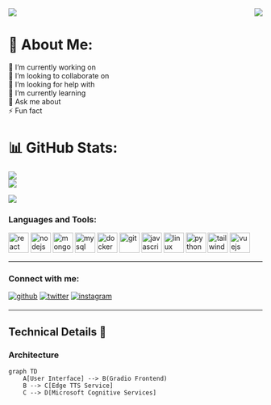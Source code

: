 <div>

<div  width="50%">
<!-- Programmer gif -->
<img src="header.png">
<img align="right" src="https://raw.githubusercontent.com/codePerfectPlus/codeperfectplus/master/assets/img/programmer.gif">


# 💫 About Me:
🔭 I’m currently working on<br>👯 I’m looking to collaborate on<br>🤝 I’m looking for help with<br>🌱 I’m currently learning<br>💬 Ask me about<br>⚡ Fun fact

<!--  -->
</div>
<div width="50%" margin-top="50px">
<!-- Github Stats -->

# 📊 GitHub Stats:
![](https://github-readme-stats.vercel.app/api?username=Tibex88&theme=gotham&hide_border=true&include_all_commits=true&count_private=true)<br/>
![](https://github-readme-streak-stats.herokuapp.com/?user=Tibex88&theme=gotham&hide_border=true)<br/>
<!--  -->

<!-- Top Languages -->
![](https://github-readme-stats.vercel.app/api/top-langs/?username=Tibex88&theme=gotham&hide_border=true&include_all_commits=true&count_private=true&layout=compact)
<!--  -->
</div>

<div align="right">

</div>

<div>

<h3 align="left">Languages and Tools:</h3>
<div>
<p align="left">
<!-- languages -->
<a href="https://reactjs.org/" target="_blank" rel="noreferrer"><img src="https://raw.githubusercontent.com/devicons/devicon/master/icons/react/react-original-wordmark.svg" alt="react" width="40" height="40"/></a>
<a href="https://nodejs.org" target="_blank" rel="noreferrer"><img src="https://raw.githubusercontent.com/devicons/devicon/master/icons/nodejs/nodejs-original-wordmark.svg" alt="nodejs" width="40" height="40"/></a>
 <a href="https://www.mongodb.com/" target="_blank" rel="noreferrer"><img src="https://raw.githubusercontent.com/devicons/devicon/master/icons/mongodb/mongodb-original-wordmark.svg" alt="mongodb" width="40" height="40"/></a>
  <a href="https://www.mysql.com/" target="_blank" rel="noreferrer"><img src="https://raw.githubusercontent.com/devicons/devicon/master/icons/mysql/mysql-original-wordmark.svg" alt="mysql" width="40" height="40"/></a> 
    <a href="https://www.docker.com/" target="_blank" rel="noreferrer"><img src="https://raw.githubusercontent.com/devicons/devicon/master/icons/docker/docker-original-wordmark.svg" alt="docker" width="40" height="40"/></a>
    <a href="https://git-scm.com/" target="_blank" rel="noreferrer"><img src="https://www.vectorlogo.zone/logos/git-scm/git-scm-icon.svg" alt="git" width="40" height="40"/></a> 
      <a href="https://developer.mozilla.org/en-US/docs/Web/JavaScript" target="_blank" rel="noreferrer"><img src="https://raw.githubusercontent.com/devicons/devicon/master/icons/javascript/javascript-original.svg" alt="javascript" width="40" height="40"/></a> 
      <a href="https://www.linux.org/" target="_blank" rel="noreferrer"><img src="https://raw.githubusercontent.com/devicons/devicon/master/icons/linux/linux-original.svg" alt="linux" width="40" height="40"/></a> 
          <a href="https://www.python.org" target="_blank" rel="noreferrer"><img src="https://raw.githubusercontent.com/devicons/devicon/master/icons/python/python-original.svg" alt="python" width="40" height="40"/></a> 
           <a href="https://tailwindcss.com/" target="_blank" rel="noreferrer"><img src="https://www.vectorlogo.zone/logos/tailwindcss/tailwindcss-icon.svg" alt="tailwind" width="40" height="40"/></a> 
           <a href="https://vuejs.org/" target="_blank" rel="noreferrer"><img src="https://raw.githubusercontent.com/devicons/devicon/master/icons/vuejs/vuejs-original-wordmark.svg" alt="vuejs" width="40" height="40"/></a> 

   <!--  -->
   </p>
</div>


<hr>
<h3 align="left">Connect with me:</h3>
<p align="left">
<!-- Socials -->
<a href="https://github.com/Tibex88" target="_blank"><img src=https://img.shields.io/badge/github-%2324292e.svg?&style=for-the-badge&logo=github&logoColor=white alt=github style="margin-bottom: 5px;" /></a>
 <a href="https://twitter.com/@tibesolomon" target="blank"><img src=https://img.shields.io/badge/twitter-%2300acee.svg?&style=for-the-badge&logo=twitter&logoColor=white alt=twitter style="margin-bottom: 5px;" /></a>
<a href="https://instagram.com/tibex6" target="blank">
<img src=https://img.shields.io/badge/instagram-%23000000.svg?&style=for-the-badge&logo=instagram&logoColor=white alt=instagram style="margin-bottom: 5px;" />
</a>
</p>
<hr>

<!-- # 💻 Tech Stack: -->
<!-- ![C++](https://img.shields.io/badge/c++-%2300599C.svg?style=for-the-badge&logo=c%2B%2B&logoColor=white)
![CSS3](https://img.shields.io/badge/css3-%231572B6.svg?style=for-the-badge&logo=css3&logoColor=white) 
![HTML5](https://img.shields.io/badge/html5-%23E34F26.svg?style=for-the-badge&logo=html5&logoColor=white) 
![Java](https://img.shields.io/badge/java-%23ED8B00.svg?style=for-the-badge&logo=java&logoColor=white) 
![JavaScript](https://img.shields.io/badge/javascript-%23323330.svg?style=for-the-badge&logo=javascript&logoColor=%23F7DF1E) 
![Markdown](https://img.shields.io/badge/markdown-%23000000.svg?style=for-the-badge&logo=markdown&logoColor=white) 
![PHP](https://img.shields.io/badge/php-%23777BB4.svg?style=for-the-badge&logo=php&logoColor=white) 
![Python](https://img.shields.io/badge/python-3670A0?style=for-the-badge&logo=python&logoColor=ffdd54) 
![Netlify](https://img.shields.io/badge/netlify-%23000000.svg?style=for-the-badge&logo=netlify&logoColor=#00C7B7) 
![Chart.js](https://img.shields.io/badge/chart.js-F5788D.svg?style=for-the-badge&logo=chart.js&logoColor=white) 
![Express.js](https://img.shields.io/badge/express.js-%23404d59.svg?style=for-the-badge&logo=express&logoColor=%2361DAFB) 
![NPM](https://img.shields.io/badge/NPM-%23000000.svg?style=for-the-badge&logo=npm&logoColor=white) 
![JWT](https://img.shields.io/badge/JWT-black?style=for-the-badge&logo=JSON%20web%20tokens) ![jQuery](https://img.shields.io/badge/jquery-%230769AD.svg?style=for-the-badge&logo=jquery&logoColor=white) ![NodeJS](https://img.shields.io/badge/node.js-6DA55F?style=for-the-badge&logo=node.js&logoColor=white) ![Qt](https://img.shields.io/badge/Qt-%23217346.svg?style=for-the-badge&logo=Qt&logoColor=white) ![SASS](https://img.shields.io/badge/SASS-hotpink.svg?style=for-the-badge&logo=SASS&logoColor=white) ![React](https://img.shields.io/badge/react-%2320232a.svg?style=for-the-badge&logo=react&logoColor=%2361DAFB) ![TailwindCSS](https://img.shields.io/badge/tailwindcss-%2338B2AC.svg?style=for-the-badge&logo=tailwind-css&logoColor=white) ![Vue.js](https://img.shields.io/badge/vuejs-%2335495e.svg?style=for-the-badge&logo=vuedotjs&logoColor=%234FC08D) ![MySQL](https://img.shields.io/badge/mysql-%2300f.svg?style=for-the-badge&logo=mysql&logoColor=white) ![MongoDB](https://img.shields.io/badge/MongoDB-%234ea94b.svg?style=for-the-badge&logo=mongodb&logoColor=white) ![Adobe XD](https://img.shields.io/badge/Adobe%20XD-470137?style=for-the-badge&logo=Adobe%20XD&logoColor=#FF61F6) ![Adobe Illustrator](https://img.shields.io/badge/adobeillustrator-%23FF9A00.svg?style=for-the-badge&logo=adobeillustrator&logoColor=white) ![Adobe Photoshop](https://img.shields.io/badge/adobephotoshop-%2331A8FF.svg?style=for-the-badge&logo=adobephotoshop&logoColor=white) -->


## Technical Details 🔧
### Architecture
```mermaid
graph TD
    A[User Interface] --> B(Gradio Frontend)
    B --> C[Edge TTS Service]
    C --> D[Microsoft Cognitive Services]
```
